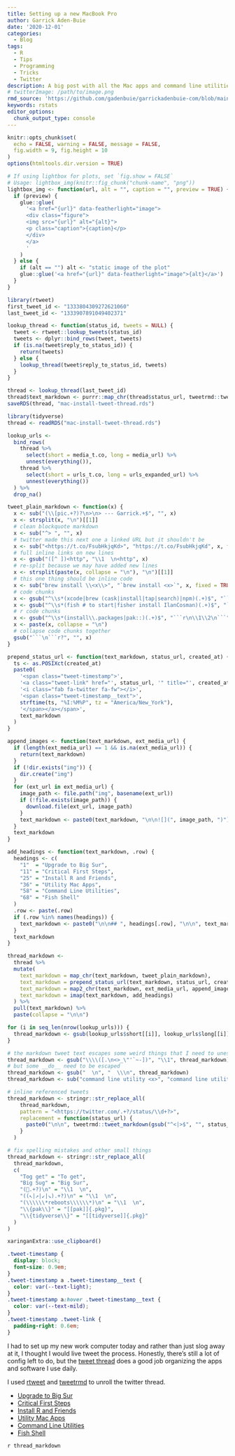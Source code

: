```yaml
---
title: Setting up a new MacBook Pro
author: Garrick Aden-Buie
date: '2020-12-01'
categories:
  - Blog
tags:
  - R
  - Tips
  - Programming
  - Tricks
  - Twitter
description: A big post with all the Mac apps and command line utilities I use everyday.
# twitterImage: /path/to/image.png
rmd_source: 'https://github.com/gadenbuie/garrickadenbuie-com/blob/main/content/blog/2020/setting-up-a-new-macbook-pro/index.Rmd'
keywords: rstats
editor_options:
  chunk_output_type: console
---
```


<!-- Links -->
[pak]: https://pak.r-lib.org
[tidyverse]: https://tidyverse.org

```r
knitr::opts_chunk$set(
  echo = FALSE, warning = FALSE, message = FALSE,
  fig.width = 9, fig.height = 10
)
options(htmltools.dir.version = TRUE)

# If using lightbox for plots, set `fig.show = FALSE`
# Usage: lightbox_img(knitr::fig_chunk("chunk-name", "png"))
lightbox_img <- function(url, alt = "", caption = "", preview = TRUE) {
  if (preview) {
    glue::glue(
      '<a href="{url}" data-featherlight="image">
      <div class="figure">
      <img src="{url}" alt="{alt}">
      <p class="caption">{caption}</p>
      </div>
      </a>
      '
    )
  } else {
    if (alt == "") alt <- "static image of the plot"
    glue::glue('<a href="{url}" data-featherlight="image">{alt}</a>')
  }
}
```

```r
library(rtweet)
first_tweet_id <- "1333804309272621060"
last_tweet_id <- "1333907891049402371"

lookup_thread <- function(status_id, tweets = NULL) {
  tweet <- rtweet::lookup_tweets(status_id)
  tweets <- dplyr::bind_rows(tweet, tweets)
  if (is.na(tweet$reply_to_status_id)) {
    return(tweets)
  } else {
    lookup_thread(tweet$reply_to_status_id, tweets)
  }
}

thread <- lookup_thread(last_tweet_id)
thread$text_markdown <- purrr::map_chr(thread$status_url, tweetrmd::tweet_markdown)
saveRDS(thread, "mac-install-tweet-thread.rds")
```

```r
library(tidyverse)
thread <- readRDS("mac-install-tweet-thread.rds")

lookup_urls <-
  bind_rows(
    thread %>%
      select(short = media_t.co, long = media_url) %>% 
      unnest(everything()),
    thread %>% 
      select(short = urls_t.co, long = urls_expanded_url) %>% 
      unnest(everything())
  ) %>% 
  drop_na()

tweet_plain_markdown <- function(x) {
  x <- sub("(\\[pic.+?)?\n>\n> --- Garrick.+$", "", x)
  x <- strsplit(x, "\n")[[1]]
  # clean blockquote markdown
  x <- sub("^> ", "", x)
  # twitter made this next one a linked URL but it shouldn't be
  x <- sub("<https://t.co/FsubHkjqKd>", "https://t.co/FsubHkjqKd", x, fixed = TRUE)
  # full inline links on new lines
  x <- gsub("([^ ])<http", "\\1  \n<http", x)
  # re-split because we may have added new lines
  x <- strsplit(paste(x, collapse = "\n"), "\n")[[1]]
  # this one thing should be inline code
  x <- sub("brew install \\<x\\>", "`brew install <x>`", x, fixed = TRUE)
  # code chunks
  x <- gsub("^\\s*(xcode|brew (cask|install|tap|search)|npm)(.+)$", "```\n\\1\\3\n```", x)
  x <- gsub("^\\s*(fish # to start|fisher install IlanCosman)(.+)$", "```\n\\1\\2\n```", x)
  # r code chunks
  x <- gsub("^\\s*(install\\.packages|pak::)(.+)$", "```r\n\\1\\2\n```", x)
  x <- paste(x, collapse = "\n")
  # collapse code chunks together
  gsub("```\n```r?", "", x)
}

prepend_status_url <- function(text_markdown, status_url, created_at) {
  ts <- as.POSIXct(created_at)
  paste0(
    '<span class="tweet-timestamp">',
    '<a class="tweet-link" href="', status_url, '" title="', created_at, '" target="_blank" rel="noopener noreferrer">', 
    '<i class="fab fa-twitter fa-fw"></i>',
    '<span class="tweet-timestamp__text">', 
    strftime(ts, "%I:%M%P", tz = "America/New_York"),
    '</span></a></span>',
    text_markdown
  )
}

append_images <- function(text_markdown, ext_media_url) {
  if (length(ext_media_url) == 1 && is.na(ext_media_url)) {
    return(text_markdown)
  }
  if (!dir.exists("img")) {
    dir.create("img")
  }
  for (ext_url in ext_media_url) {
    image_path <- file.path("img", basename(ext_url))
    if (!file.exists(image_path)) {
      download.file(ext_url, image_path)
    }
    text_markdown <- paste0(text_markdown, "\n\n![](", image_path, ")")
  }
  text_markdown
}

add_headings <- function(text_markdown, .row) {
  headings <- c(
    "1"  = "Upgrade to Big Sur",
    "11" = "Critical First Steps",
    "25" = "Install R and Friends",
    "36" = "Utility Mac Apps",
    "58" = "Command Line Utilities",
    "68" = "Fish Shell"
  )
  .row <- paste(.row)
  if (.row %in% names(headings)) {
    text_markdown <- paste0("\n\n## ", headings[.row], "\n\n", text_markdown)
  }
  text_markdown
}

thread_markdown <- 
  thread %>% 
  mutate(
    text_markdown = map_chr(text_markdown, tweet_plain_markdown),
    text_markdown = prepend_status_url(text_markdown, status_url, created_at),
    text_markdown = map2_chr(text_markdown, ext_media_url, append_images),
    text_markdown = imap(text_markdown, add_headings)
  ) %>% 
  pull(text_markdown) %>% 
  paste(collapse = "\n\n")

for (i in seq_len(nrow(lookup_urls))) {
  thread_markdown <- gsub(lookup_urls$short[[i]], lookup_urls$long[[i]], thread_markdown, fixed = TRUE)
}

# the markdown tweet text escapes some weird things that I need to unescape
thread_markdown <- gsub("\\\\([.\n<>_\"'`~-])", "\\1", thread_markdown)
# but some __do__ need to be escaped
thread_markdown <- gsub("  \n", "  \\\n", thread_markdown)
thread_markdown <- sub("command line utility <x>", "command line utility `<x>`", thread_markdown)

# inline referenced tweets
thread_markdown <- stringr::str_replace_all(
    thread_markdown, 
    pattern = "<https://twitter.com/.+?/status/\\d+?>",
    replacement = function(status_url) {
      paste0("\n\n", tweetrmd::tweet_markdown(gsub("^<|>$", "", status_url)), "\n")
    }
  )

# fix spelling mistakes and other small things
thread_markdown <- stringr::str_replace_all(
  thread_markdown,
  c(
    "Tog get" = "To get", 
    "Big Sug" = "Big Sur", 
    "(🍎.+?)\n" = "\\1  \n", 
    "((↖️|↗️|↙️|↘️).+?)\n" = "\\1  \n", 
    "(\\\\\\*reboots\\\\\\*)\n" = "\\1  \n",
    "\\{pak\\}" = "[[pak]]{.pkg}",
    "\\{tidyverse\\}" = "[[tidyverse]]{.pkg}"
  )
)
```

```r
xaringanExtra::use_clipboard()
```


```css
.tweet-timestamp {
  display: block;
  font-size: 0.9em;
}
.tweet-timestamp a .tweet-timestamp__text {
  color: var(--text-light);
}
.tweet-timestamp a:hover .tweet-timestamp__text {
  color: var(--text-mild);
}
.tweet-timestamp .tweet-link {
  padding-right: 0.6em;
}
```

::: lead

I had to set up my new work computer today and rather than just slog away at it, I thought I would live tweet the process.
Honestly, there's still a lot of config left to do, but the [tweet thread](https://twitter.com/grrrck/status/1333804309272621060) does a good job organizing the apps and software I use daily.

I used [rtweet](https://rtweet.info) and [tweetrmd](https://github.com/gadenbuie/tweetrmd) to unroll the twitter thread.

- [Upgrade to Big Sur](#upgrade-to-big-sur)
- [Critical First Steps](#critical-first-steps)
- [Install R and Friends](#install-r-and-friends)
- [Utility Mac Apps](#utility-mac-apps)
- [Command Line Utilities](#command-line-utilities)
- [Fish Shell](#fish-shell)

:::

::: thread

`r thread_markdown`

:::